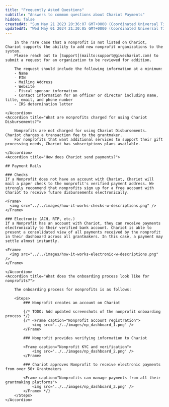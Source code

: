 ```yaml
---
title: "Frequently Asked Questions"
subtitle: "Answers to common questions about Chariot Payments"
hidden: false
createdAt: "Sun May 21 2023 20:36:07 GMT+0000 (Coordinated Universal Time)"
updatedAt: "Wed May 01 2024 21:30:05 GMT+0000 (Coordinated Universal Time)"
---
```


<AccordionGroup>
    <Accordion title="What if a nonprofit isn't listed on Chariot?">

        In the rare case that a nonprofit is not listed on Chariot, Chariot supports the ability to add new nonprofit organizations to the system.
        Please reach out to [Support](mailto:support@givechariot.com) to submit a request for an organization to be reviewed for addition.

        The request should include the following information at a minimum:
        - Name
        - EIN
        - Mailing Address
        - Website
        - Fiscal sponsor information
        - Contact information for an officer or director including name, title, email, and phone number
        - IRS determination letter

    </Accordion>
    <Accordion title="What are nonprofits charged for using Chariot Disbursements?">

        Nonprofits are not charged for using Chariot Disbursements. Chariot charges a transaction fee to the grantmaker.
        For nonprofits that want additional services to support their gift processing needs, Chariot has subscriptions plans available.

    </Accordion>
    <Accordion title="How does Chariot send payments?">

    ## Payment Rails

    ### Checks
    If a Nonprofit does not have an account with Chariot, Chariot will mail a paper check to the nonprofit's verified payment address. We strongly recommend that nonprofits sign up for a free account with Chariot to receive future disbursements electronically.

    <Frame>
      <img src="../../images/how-it-works-checks-w-descriptions.png" />
    </Frame>

    ### Electronic (ACH, RTP, etc.)
    If a Nonprofit has an account with Chariot, they can receive payments electronically to their verified bank account. Chariot is able to present a consolidated view of all payments received by the nonprofit in their dashboard across all grantmakers. In this case, a payment may settle almost instantly.

    <Frame>
      <img src="../../images/how-it-works-electronic-w-descriptions.png" />
    </Frame>

    </Accordion>
    <Accordion title="What does the onboarding process look like for nonprofits?">

        The onboarding process for nonprofits is as follows:

        <Steps>
            ### Nonprofit creates an account on Chariot

            {/* TODO: Add updated screenshots of the nonprofit onboarding process */}
            {/* <Frame caption="Nonprofit account registration">
                <img src='../../images/np_dashboard_1.png' />
            </Frame>

            ### Nonprofit provides verifying information to Chariot

            <Frame caption="Nonprofit KYC and verification">
                <img src='../../images/np_dashboard_2.png' />
            </Frame>

            ### Chariot approves Nonprofit to receive electronic payments from over 50+ Grantmakers

            <Frame caption="Nonprofits can manage payments from all their grantmaking platforms">
                <img src='../../images/np_dashboard_3.png' />
            </Frame> */}
        </Steps>
    </Accordion>

</AccordionGroup>

